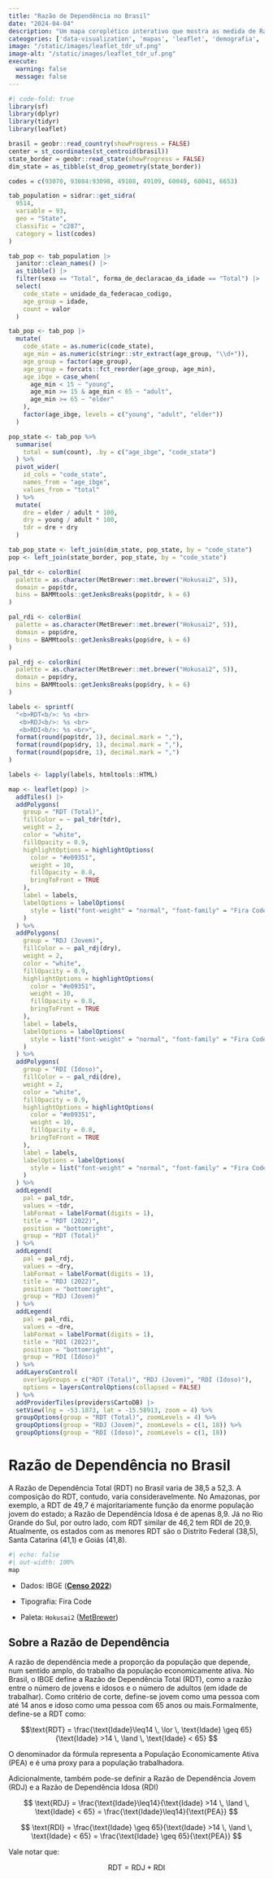 ```yaml
---
title: "Razão de Dependência no Brasil"
date: "2024-04-04"
description: "Um mapa coroplético interativo que mostra as medida de Razão de Dependência no Brasil por estado. O mapa destaca tanto a Razão de Dependência Total, como a RD Jovem e RD Idosa."
cateogories: ['data-visualization', 'mapas', 'leaflet', 'demografia', 'censo']
image: "/static/images/leaflet_tdr_uf.png"
image-alt: "/static/images/leaflet_tdr_uf.png"
execute: 
  warning: false
  message: false
---
```


```r
#| code-fold: true
library(sf)
library(dplyr)
library(tidyr)
library(leaflet)

brasil = geobr::read_country(showProgress = FALSE)
center = st_coordinates(st_centroid(brasil))
state_border = geobr::read_state(showProgress = FALSE)
dim_state = as_tibble(st_drop_geometry(state_border))

codes = c(93070, 93084:93098, 49108, 49109, 60040, 60041, 6653)

tab_population = sidrar::get_sidra(
  9514,
  variable = 93,
  geo = "State",
  classific = "c287",
  category = list(codes)
)

tab_pop <- tab_population |> 
  janitor::clean_names() |> 
  as_tibble() |> 
  filter(sexo == "Total", forma_de_declaracao_da_idade == "Total") |> 
  select(
    code_state = unidade_da_federacao_codigo,
    age_group = idade,
    count = valor
  )

tab_pop <- tab_pop |> 
  mutate(
    code_state = as.numeric(code_state),
    age_min = as.numeric(stringr::str_extract(age_group, "\\d+")),
    age_group = factor(age_group),
    age_group = forcats::fct_reorder(age_group, age_min),
    age_ibge = case_when(
      age_min < 15 ~ "young",
      age_min >= 15 & age_min < 65 ~ "adult",
      age_min >= 65 ~ "elder"
    ),
    factor(age_ibge, levels = c("young", "adult", "elder"))
  )

pop_state <- tab_pop %>%
  summarise(
    total = sum(count), .by = c("age_ibge", "code_state")
  ) %>%
  pivot_wider(
    id_cols = "code_state",
    names_from = "age_ibge",
    values_from = "total"
  ) %>%
  mutate(
    dre = elder / adult * 100,
    dry = young / adult * 100,
    tdr = dre + dry
  )

tab_pop_state <- left_join(dim_state, pop_state, by = "code_state")
pop <- left_join(state_border, pop_state, by = "code_state")

pal_tdr <- colorBin(
  palette = as.character(MetBrewer::met.brewer("Hokusai2", 5)),
  domain = pop$tdr,
  bins = BAMMtools::getJenksBreaks(pop$tdr, k = 6)
)

pal_rdi <- colorBin(
  palette = as.character(MetBrewer::met.brewer("Hokusai2", 5)),
  domain = pop$dre,
  bins = BAMMtools::getJenksBreaks(pop$dre, k = 6)
)

pal_rdj <- colorBin(
  palette = as.character(MetBrewer::met.brewer("Hokusai2", 5)),
  domain = pop$dry,
  bins = BAMMtools::getJenksBreaks(pop$dry, k = 6)
)

labels <- sprintf(
  "<b>RDT<b/>: %s <br>
   <b>RDJ<b/>: %s <br>
   <b>RDI<b/>: %s <br>",
  format(round(pop$tdr, 1), decimal.mark = ","),
  format(round(pop$dry, 1), decimal.mark = ","),
  format(round(pop$dre, 1), decimal.mark = ",")
)

labels <- lapply(labels, htmltools::HTML)

map <- leaflet(pop) |>
  addTiles() |>
  addPolygons(
    group = "RDT (Total)",
    fillColor = ~ pal_tdr(tdr),
    weight = 2,
    color = "white",
    fillOpacity = 0.9,
    highlightOptions = highlightOptions(
      color = "#e09351",
      weight = 10,
      fillOpacity = 0.8,
      bringToFront = TRUE
    ),
    label = labels,
    labelOptions = labelOptions(
      style = list("font-weight" = "normal", "font-family" = "Fira Code")
    )
  ) %>%
  addPolygons(
    group = "RDJ (Jovem)",
    fillColor = ~ pal_rdj(dry),
    weight = 2,
    color = "white",
    fillOpacity = 0.9,
    highlightOptions = highlightOptions(
      color = "#e09351",
      weight = 10,
      fillOpacity = 0.8,
      bringToFront = TRUE
    ),
    label = labels,
    labelOptions = labelOptions(
      style = list("font-weight" = "normal", "font-family" = "Fira Code")
    )
  ) %>%
  addPolygons(
    group = "RDI (Idoso)",
    fillColor = ~ pal_rdi(dre),
    weight = 2,
    color = "white",
    fillOpacity = 0.9,
    highlightOptions = highlightOptions(
      color = "#e09351",
      weight = 10,
      fillOpacity = 0.8,
      bringToFront = TRUE
    ),
    label = labels,
    labelOptions = labelOptions(
      style = list("font-weight" = "normal", "font-family" = "Fira Code")
    )
  ) %>%
  addLegend(
    pal = pal_tdr,
    values = ~tdr,
    labFormat = labelFormat(digits = 1),
    title = "RDT (2022)",
    position = "bottomright",
    group = "RDT (Total)"
  ) %>%
  addLegend(
    pal = pal_rdj,
    values = ~dry,
    labFormat = labelFormat(digits = 1),
    title = "RDJ (2022)",
    position = "bottomright",
    group = "RDJ (Jovem)"
  ) %>%
  addLegend(
    pal = pal_rdi,
    values = ~dre,
    labFormat = labelFormat(digits = 1),
    title = "RDI (2022)",
    position = "bottomright",
    group = "RDI (Idoso)"
  ) %>%
  addLayersControl(
    overlayGroups = c("RDT (Total)", "RDJ (Jovem)", "RDI (Idoso)"),
    options = layersControlOptions(collapsed = FALSE)
  ) %>%
  addProviderTiles(providers$CartoDB) |>
  setView(lng = -53.1873, lat = -15.58913, zoom = 4) %>%
  groupOptions(group = "RDT (Total)", zoomLevels = 4) %>%
  groupOptions(group = "RDJ (Jovem)", zoomLevels = c(1, 18)) %>%
  groupOptions(group = "RDI (Idoso)", zoomLevels = c(1, 18))
```

# Razão de Dependência no Brasil

A Razão de Dependência Total (RDT) no Brasil varia de 38,5 a 52,3. A composição do RDT, contudo, varia consideravelmente. No Amazonas, por exemplo, a RDT de 49,7 é majoritariamente função da enorme população jovem do estado; a Razão de Dependência Idosa é de apenas 8,9. Já no Rio Grande do Sul, por outro lado, com RDT similar de 46,2 tem RDI de 20,9. Atualmente, os estados com as menores RDT são o Distrito Federal (38,5), Santa Catarina (41,1) e Goiás (41,8).

```r
#| echo: false
#| out-width: 100%
map
```

-   Dados: IBGE ([**Censo 2022**](https://censo2022.ibge.gov.br))

-   Tipografia: Fira Code

-   Paleta: `Hokusai2` ([MetBrewer](https://github.com/BlakeRMills/MetBrewer))

## Sobre a Razão de Dependência

A razão de dependência mede a proporção da população que depende, num sentido amplo, do trabalho da população economicamente ativa. No Brasil, o IBGE define a Razão de Dependência Total (RDT), como a razão entre o número de jovens e idosos e o número de adultos (em idade de trabalhar). Como critério de corte, define-se jovem como uma pessoa com até 14 anos e idoso como uma pessoa com 65 anos ou mais.Formalmente, define-se a RDT como:

$$\text{RDT} = \frac{\text{Idade}\leq14 \, \lor \, \text{Idade} \geq 65}{\text{Idade} >14 \, \land \, \text{Idade} < 65}
$$

O denominador da fórmula representa a População Economicamente Ativa (PEA) e é uma proxy para a população trabalhadora.

Adicionalmente, também pode-se definir a Razão de Dependência Jovem (RDJ) e a Razão de Dependência Idosa (RDI)

$$
\text{RDJ} = \frac{\text{Idade}\leq14}{\text{Idade} >14 \, \land \, \text{Idade} < 65} = \frac{\text{Idade}\leq14}{\text{PEA}}
$$

$$
\text{RDI} = \frac{\text{Idade} \geq 65}{\text{Idade} >14 \, \land \, \text{Idade} < 65} = \frac{\text{Idade} \geq 65}{\text{PEA}}
$$

Vale notar que:

$$
\text{RDT} = \text{RDJ} + \text{RDI}
$$